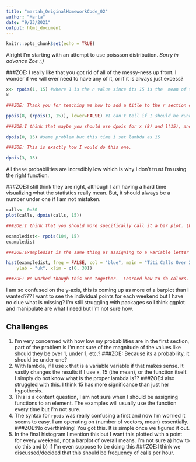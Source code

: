 ```yaml
---
title: "martah_OriginalHomeworkCode_02"
author: "Marta" 
date: "9/23/2021"
output: html_document
---      
```


```r
knitr::opts_chunk$set(echo = TRUE)
```

Alright I'm starting with an attempt to use poissson distribution. _Sorry in advance Zoe :,)_

###ZOE: I really like that you got rid of all of the messy-ness up front.  I wonder if we will ever need to have any of it, or if it is always just excess?

``` r
x<- rpois(1, 15) #where 1 is the n value since its 15 is the  mean of the two hours and 15 is the mean or lambda
x

###ZOE: Thank you for teaching me how to add a title to the r section of each chunk!
```
``` r
ppois(8, (rpois(1, 15)), lower=FALSE) #I can't tell if I should be running lambda as 15 for the mean or x  where x is therpois? or as i put here, lmbda being the function of rpois?

###ZOE:I think that maybe you should use dpois for x (8) and l(15), and the inverse of ppois at the end (1-ppois)  
```
``` r
dpois(0, 15) #same problem but this time i set lambda as 15

###ZOE: This is exactly how I would do this one. 
```
``` r
dpois(3, 15)
```
All these probabilities are incredibly low which is why I don't trust I'm using the right function.

###ZOE:I still think they are right, although I am having a hard time visualizing what the statistics really mean.  But, it should always be a number under one if I am not mistaken.  

``` r
calls<- 0:30
plot(calls, dpois(calls, 15))

###ZOE:I think that you should more specifically call it a bar plot. (barplot(dpois(x,l)))
```
``` r
exampledist<- rpois(104, 15)
exampledist

###ZOE:Exampledist is the same thing as assigning to a variable letter but more clear.  That is really helpful to see. 
```
``` r
hist(exampledist, freq = FALSE, col = "blue", main = "Titi Calls Over 2 Years", xlab = "unknown",
    ylab = "uk", xlim = c(0, 30))

###ZOE: We worked though this one together.  Learned how to do colors. Breaks spaces out the individual bars. 
```
I am so confused on the y-axis, this is coming up as more of a barplot than I wanted??? I want to see the individual points for each weekend but I have no clue what is missing? I'm still struggling with packages so I think ggplot and manipulate are what I need but I'm not sure how.

## Challenges

1. I'm very concerned with how low my probabilities are in the first section, part of the problem is I'm not sure of the magnitude of the values like should they be over 1, under 1, etc.? 
  ###ZOE: Because its a probability, it should be under one?
2. With lambda, if I use `x` that is a variable variable if that makes sense. It vastly changes the results if I use x, 15 (the mean), or the function itself. I simply do not know what is the proper lambda is??
  ###ZOE:I also struggled with this.  I think 15 has more significance than just her hypothesis. 
3. This is a content question, I am not sure when I should be assigning functions to an element. The examples will usually use the function every time but I'm not sure.    
4. The syntax for `rpois` was really confusing a first and now I'm worried it seems to easy. I am operating on (number of vectors, mean) essentially.
###ZOE:No overthinking!  You got this.  It is simple once we figured it out.     
5. In the final histogram I mention this but I want this plotted with a point for every weekend, not a barplot of overall means. I'm not sure a) how to do this and b) if I'm even suppose to be doing this
###ZOE:I think we discussed/decided that this should be frequency of calls per hour.